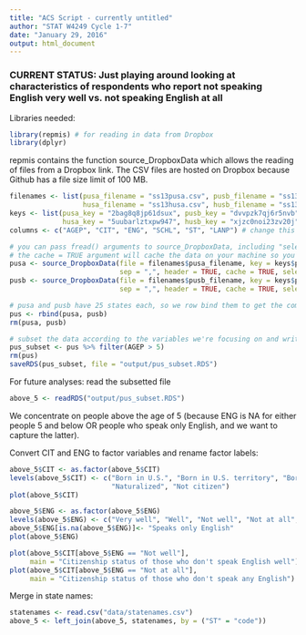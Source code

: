 ```yaml
---
title: "ACS Script - currently untitled"
author: "STAT W4249 Cycle 1-7"
date: "January 29, 2016"
output: html_document
---
```


### CURRENT STATUS: Just playing around looking at characteristics of respondents who report not speaking English very well vs. not speaking English at all

Libraries needed:  
```r
library(repmis) # for reading in data from Dropbox
library(dplyr)
```

repmis contains the function source_DropboxData which allows the reading of files from a Dropbox link. The
CSV files are hosted on Dropbox because Github has a file size limit of 100 MB. 
```r
filenames <- list(pusa_filename = "ss13pusa.csv", pusb_filename = "ss13pusb.csv",
                  husa_filename = "ss13husa.csv", husb_filename = "ss13husb.csv")
keys <- list(pusa_key = "2bag8q8jp61dsux", pusb_key = "dvvpzk7qj6r5nvb", 
             husa_key = "5uubarlztxpw947", husb_key = "xjzc0noi23zv20j")
columns <- c("AGEP", "CIT", "ENG", "SCHL", "ST", "LANP") # change this to whatever columns you need

# you can pass fread() arguments to source_DropboxData, including "select = ", to load in subsets right away
# the cache = TRUE argument will cache the data on your machine so you only need to download from Dropbox once
pusa <- source_DropboxData(file = filenames$pusa_filename, key = keys$pusa_key, 
                           sep = ",", header = TRUE, cache = TRUE, select = columns)
pusb <- source_DropboxData(file = filenames$pusb_filename, key = keys$pusb_key, 
                           sep = ",", header = TRUE, cache = TRUE, select = columns)

# pusa and pusb have 25 states each, so we row bind them to get the complete data
pus <- rbind(pusa, pusb)
rm(pusa, pusb)

# subset the data according to the variables we're focusing on and write the subset to a new file
pus_subset <- pus %>% filter(AGEP > 5)
rm(pus)
saveRDS(pus_subset, file = "output/pus_subset.RDS")
```

For future analyses: read the subsetted file
```r
above_5 <- readRDS("output/pus_subset.RDS")
```

We concentrate on people above the age of 5 (because ENG is NA for either people 5 and below OR people who speak only English, and we want to capture the latter).    

Convert CIT and ENG to factor variables and rename factor labels:
```r
above_5$CIT <- as.factor(above_5$CIT)
levels(above_5$CIT) <- c("Born in U.S.", "Born in U.S. territory", "Born abroad of U.S. parents", 
                         "Naturalized", "Not citizen")
plot(above_5$CIT)

above_5$ENG <- as.factor(above_5$ENG)
levels(above_5$ENG) <- c("Very well", "Well", "Not well", "Not at all", "Speaks only English")
above_5$ENG[is.na(above_5$ENG)]<- "Speaks only English"
plot(above_5$ENG)

plot(above_5$CIT[above_5$ENG == "Not well"], 
     main = "Citizenship status of those who don't speak English well")
plot(above_5$CIT[above_5$ENG == "Not at all"],
     main = "Citizenship status of those who don't speak any English")
```

Merge in state names:
```r
statenames <- read.csv("data/statenames.csv")
above_5 <- left_join(above_5, statenames, by = ("ST" = "code"))
```
